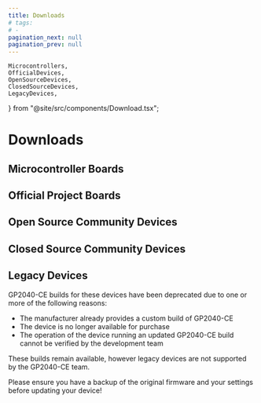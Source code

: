 ```yaml
---
title: Downloads
# tags:
# -
pagination_next: null
pagination_prev: null
---
```


	Microcontrollers,
	OfficialDevices,
	OpenSourceDevices,
	ClosedSourceDevices,
	LegacyDevices,
} from "@site/src/components/Download.tsx";

# Downloads

## Microcontroller Boards

<Microcontrollers />

## Official Project Boards

<OfficialDevices />

## Open Source Community Devices

<OpenSourceDevices />

## Closed Source Community Devices

<ClosedSourceDevices />

## Legacy Devices

GP2040-CE builds for these devices have been deprecated due to one or more of the following reasons:

- The manufacturer already provides a custom build of GP2040-CE
- The device is no longer available for purchase
- The operation of the device running an updated GP2040-CE build cannot be verified by the development team

These builds remain available, however legacy devices are not supported by the GP2040-CE team.

Please ensure you have a backup of the original firmware and your settings before updating your device!

<LegacyDevices />
